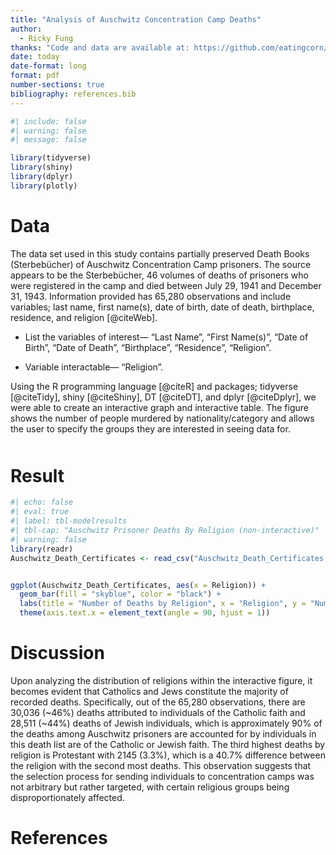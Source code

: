 ```yaml
---
title: "Analysis of Auschwitz Concentration Camp Deaths"
author: 
  - Ricky Fung
thanks: "Code and data are available at: https://github.com/eatingcorn/auschwitz_death_certificates"
date: today
date-format: long
format: pdf
number-sections: true
bibliography: references.bib
---
```


```r
#| include: false
#| warning: false
#| message: false

library(tidyverse)
library(shiny)
library(dplyr)
library(plotly)
```

# Data {#sec-data}

The data set used in this study contains partially preserved Death Books (Sterbebücher) of Auschwitz Concentration Camp prisoners. The source appears to be the Sterbebücher, 46 volumes of deaths of prisoners who were registered in the camp and died between July 29, 1941 and December 31, 1943. Information provided has 65,280 observations and include variables; last name, first name(s), date of birth, date of death, birthplace, residence, and religion [@citeWeb].

-   List the variables of interest--- "Last Name", "First Name(s)", "Date of Birth", "Date of Death", "Birthplace", "Residence", "Religion".

- Variable interactable--- "Religion".

Using the R programming language [@citeR] and packages; tidyverse [@citeTidy], shiny [@citeShiny], DT [@citeDT], and dplyr [@citeDplyr], we were able to create an interactive graph and interactive table. The figure shows the number of people murdered by nationality/category and allows the user to specify the groups they are interested in seeing data for.

<div style="margin-top: 50px;"></div>

# Result

```r
#| echo: false
#| eval: true
#| label: tbl-modelresults
#| tbl-cap: "Auschwitz Prisoner Deaths By Religion (non-interactive)"
#| warning: false
library(readr)
Auschwitz_Death_Certificates <- read_csv("Auschwitz_Death_Certificates.csv")


ggplot(Auschwitz_Death_Certificates, aes(x = Religion)) +
  geom_bar(fill = "skyblue", color = "black") +
  labs(title = "Number of Deaths by Religion", x = "Religion", y = "Number of Deaths") +
  theme(axis.text.x = element_text(angle = 90, hjust = 1))


```

\newpage

# Discussion

Upon analyzing the distribution of religions within the interactive figure, it becomes evident that Catholics and Jews constitute the majority of recorded deaths. Specifically, out of the 65,280 observations, there are 30,036 (\~46%) deaths attributed to individuals of the Catholic faith and 28,511 (\~44%) deaths of Jewish individuals, which is approximately 90% of the deaths among Auschwitz prisoners are accounted for by individuals in this death list are of the Catholic or Jewish faith. The third highest deaths by religion is Protestant with 2145 (3.3%), which is a 40.7% difference between the religion with the second most deaths. This observation suggests that the selection process for sending individuals to concentration camps was not arbitrary but rather targeted, with certain religious groups being disproportionately affected.

\newpage

# References
